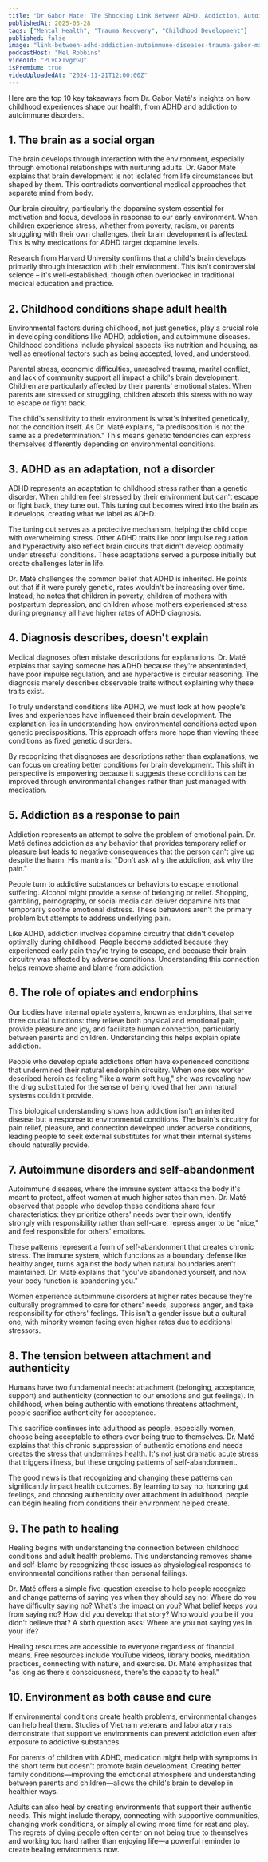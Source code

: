 ```yaml
---
title: "Dr Gabor Mate: The Shocking Link Between ADHD, Addiction, Autoimmune Diseases, & Trauma"
publishedAt: 2025-03-28
tags: ["Mental Health", "Trauma Recovery", "Childhood Development"]
published: false
image: "link-between-adhd-addiction-autoimmune-diseases-trauma-gabor-mate.jpg"
podcastHost: "Mel Robbins"
videoId: "PLvCXIvgrGQ"
isPremium: true
videoUploadedAt: "2024-11-21T12:00:00Z"
---
```



<PodcastSummaryPageLayout frontmatter={frontmatter}>

Here are the top 10 key takeaways from Dr. Gabor Maté's insights on how childhood experiences shape our health, from ADHD and addiction to autoimmune disorders.

## 1. The brain as a social organ

The brain develops through interaction with the environment, especially through emotional relationships with nurturing adults. Dr. Gabor Maté explains that brain development is not isolated from life circumstances but shaped by them. This contradicts conventional medical approaches that separate mind from body.

Our brain circuitry, particularly the dopamine system essential for motivation and focus, develops in response to our early environment. When children experience stress, whether from poverty, racism, or parents struggling with their own challenges, their brain development is affected. This is why medications for ADHD target dopamine levels.

Research from Harvard University confirms that a child's brain develops primarily through interaction with their environment. This isn't controversial science – it's well-established, though often overlooked in traditional medical education and practice.

## 2. Childhood conditions shape adult health

Environmental factors during childhood, not just genetics, play a crucial role in developing conditions like ADHD, addiction, and autoimmune diseases. Childhood conditions include physical aspects like nutrition and housing, as well as emotional factors such as being accepted, loved, and understood.

Parental stress, economic difficulties, unresolved trauma, marital conflict, and lack of community support all impact a child's brain development. Children are particularly affected by their parents' emotional states. When parents are stressed or struggling, children absorb this stress with no way to escape or fight back.

The child's sensitivity to their environment is what's inherited genetically, not the condition itself. As Dr. Maté explains, "a predisposition is not the same as a predetermination." This means genetic tendencies can express themselves differently depending on environmental conditions.

## 3. ADHD as an adaptation, not a disorder

ADHD represents an adaptation to childhood stress rather than a genetic disorder. When children feel stressed by their environment but can't escape or fight back, they tune out. This tuning out becomes wired into the brain as it develops, creating what we label as ADHD.

The tuning out serves as a protective mechanism, helping the child cope with overwhelming stress. Other ADHD traits like poor impulse regulation and hyperactivity also reflect brain circuits that didn't develop optimally under stressful conditions. These adaptations served a purpose initially but create challenges later in life.

Dr. Maté challenges the common belief that ADHD is inherited. He points out that if it were purely genetic, rates wouldn't be increasing over time. Instead, he notes that children in poverty, children of mothers with postpartum depression, and children whose mothers experienced stress during pregnancy all have higher rates of ADHD diagnosis.

## 4. Diagnosis describes, doesn't explain

Medical diagnoses often mistake descriptions for explanations. Dr. Maté explains that saying someone has ADHD because they're absentminded, have poor impulse regulation, and are hyperactive is circular reasoning. The diagnosis merely describes observable traits without explaining why these traits exist.

To truly understand conditions like ADHD, we must look at how people's lives and experiences have influenced their brain development. The explanation lies in understanding how environmental conditions acted upon genetic predispositions. This approach offers more hope than viewing these conditions as fixed genetic disorders.

By recognizing that diagnoses are descriptions rather than explanations, we can focus on creating better conditions for brain development. This shift in perspective is empowering because it suggests these conditions can be improved through environmental changes rather than just managed with medication.

## 5. Addiction as a response to pain

Addiction represents an attempt to solve the problem of emotional pain. Dr. Maté defines addiction as any behavior that provides temporary relief or pleasure but leads to negative consequences that the person can't give up despite the harm. His mantra is: "Don't ask why the addiction, ask why the pain."

People turn to addictive substances or behaviors to escape emotional suffering. Alcohol might provide a sense of belonging or relief. Shopping, gambling, pornography, or social media can deliver dopamine hits that temporarily soothe emotional distress. These behaviors aren't the primary problem but attempts to address underlying pain.

Like ADHD, addiction involves dopamine circuitry that didn't develop optimally during childhood. People become addicted because they experienced early pain they're trying to escape, and because their brain circuitry was affected by adverse conditions. Understanding this connection helps remove shame and blame from addiction.

## 6. The role of opiates and endorphins

Our bodies have internal opiate systems, known as endorphins, that serve three crucial functions: they relieve both physical and emotional pain, provide pleasure and joy, and facilitate human connection, particularly between parents and children. Understanding this helps explain opiate addiction.

People who develop opiate addictions often have experienced conditions that undermined their natural endorphin circuitry. When one sex worker described heroin as feeling "like a warm soft hug," she was revealing how the drug substituted for the sense of being loved that her own natural systems couldn't provide.

This biological understanding shows how addiction isn't an inherited disease but a response to environmental conditions. The brain's circuitry for pain relief, pleasure, and connection developed under adverse conditions, leading people to seek external substitutes for what their internal systems should naturally provide.

## 7. Autoimmune disorders and self-abandonment

Autoimmune diseases, where the immune system attacks the body it's meant to protect, affect women at much higher rates than men. Dr. Maté observed that people who develop these conditions share four characteristics: they prioritize others' needs over their own, identify strongly with responsibility rather than self-care, repress anger to be "nice," and feel responsible for others' emotions.

These patterns represent a form of self-abandonment that creates chronic stress. The immune system, which functions as a boundary defense like healthy anger, turns against the body when natural boundaries aren't maintained. Dr. Maté explains that "you've abandoned yourself, and now your body function is abandoning you."

Women experience autoimmune disorders at higher rates because they're culturally programmed to care for others' needs, suppress anger, and take responsibility for others' feelings. This isn't a gender issue but a cultural one, with minority women facing even higher rates due to additional stressors.

## 8. The tension between attachment and authenticity

Humans have two fundamental needs: attachment (belonging, acceptance, support) and authenticity (connection to our emotions and gut feelings). In childhood, when being authentic with emotions threatens attachment, people sacrifice authenticity for acceptance.

This sacrifice continues into adulthood as people, especially women, choose being acceptable to others over being true to themselves. Dr. Maté explains that this chronic suppression of authentic emotions and needs creates the stress that undermines health. It's not just dramatic acute stress that triggers illness, but these ongoing patterns of self-abandonment.

The good news is that recognizing and changing these patterns can significantly impact health outcomes. By learning to say no, honoring gut feelings, and choosing authenticity over attachment in adulthood, people can begin healing from conditions their environment helped create.

## 9. The path to healing

Healing begins with understanding the connection between childhood conditions and adult health problems. This understanding removes shame and self-blame by recognizing these issues as physiological responses to environmental conditions rather than personal failings.

Dr. Maté offers a simple five-question exercise to help people recognize and change patterns of saying yes when they should say no: Where do you have difficulty saying no? What's the impact on you? What belief keeps you from saying no? How did you develop that story? Who would you be if you didn't believe that? A sixth question asks: Where are you not saying yes in your life?

Healing resources are accessible to everyone regardless of financial means. Free resources include YouTube videos, library books, meditation practices, connecting with nature, and exercise. Dr. Maté emphasizes that "as long as there's consciousness, there's the capacity to heal."

## 10. Environment as both cause and cure

If environmental conditions create health problems, environmental changes can help heal them. Studies of Vietnam veterans and laboratory rats demonstrate that supportive environments can prevent addiction even after exposure to addictive substances.

For parents of children with ADHD, medication might help with symptoms in the short term but doesn't promote brain development. Creating better family conditions—improving the emotional atmosphere and understanding between parents and children—allows the child's brain to develop in healthier ways.

Adults can also heal by creating environments that support their authentic needs. This might include therapy, connecting with supportive communities, changing work conditions, or simply allowing more time for rest and play. The regrets of dying people often center on not being true to themselves and working too hard rather than enjoying life—a powerful reminder to create healing environments now.

</PodcastSummaryPageLayout>

